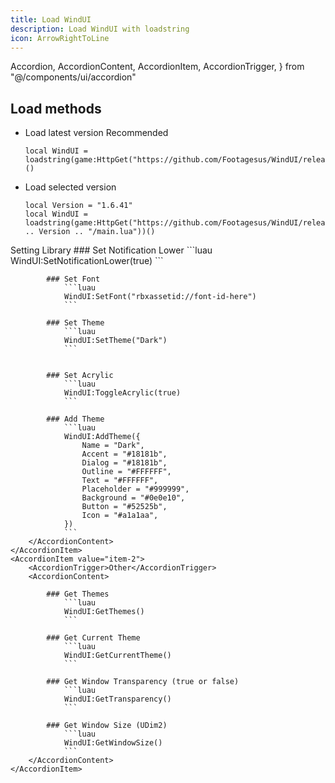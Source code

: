 ```yaml
---
title: Load WindUI
description: Load WindUI with loadstring
icon: ArrowRightToLine
---
```


  Accordion,
  AccordionContent,
  AccordionItem,
  AccordionTrigger,
} from "@/components/ui/accordion"

## Load methods

- Load latest version <span className="px-2 py-1 dark:bg-zinc-500 dark:text-zinc-100 bg-zinc-300 text-zinc-800 rounded-full text-sm font-semibold">Recommended</span>
    ```luau
    local WindUI = loadstring(game:HttpGet("https://github.com/Footagesus/WindUI/releases/latest/download/main.lua"))()
    ```

- Load selected version
    ```luau
    local Version = "1.6.41"
    local WindUI = loadstring(game:HttpGet("https://github.com/Footagesus/WindUI/releases/download/" .. Version .. "/main.lua"))()
    ```


<Accordion type="single" collapsible>
    <AccordionItem value="item-1">
        <AccordionTrigger>Setting Library</AccordionTrigger>
        <AccordionContent>
            ### Set Notification Lower
                ```luau
                WindUI:SetNotificationLower(true)
                ```
            
            ### Set Font
                ```luau
                WindUI:SetFont("rbxassetid://font-id-here")
                ```
            
            ### Set Theme
                ```luau
                WindUI:SetTheme("Dark")
                ```
            
            
            ### Set Acrylic
                ```luau
                WindUI:ToggleAcrylic(true)
                ```
            
            ### Add Theme
                ```luau
                WindUI:AddTheme({
                    Name = "Dark",
                    Accent = "#18181b",
                    Dialog = "#18181b",
                    Outline = "#FFFFFF",
                    Text = "#FFFFFF",
                    Placeholder = "#999999",
                    Background = "#0e0e10",
                    Button = "#52525b",
                    Icon = "#a1a1aa",
                })
                ```
        </AccordionContent>
    </AccordionItem>
    <AccordionItem value="item-2">
        <AccordionTrigger>Other</AccordionTrigger>
        <AccordionContent>
            
            ### Get Themes
                ```luau
                WindUI:GetThemes()
                ```
                
            ### Get Current Theme
                ```luau
                WindUI:GetCurrentTheme()
                ```
                
            ### Get Window Transparency (true or false)
                ```luau
                WindUI:GetTransparency()
                ```
                
            ### Get Window Size (UDim2)
                ```luau
                WindUI:GetWindowSize()
                ```
        </AccordionContent>
    </AccordionItem>
</Accordion>

